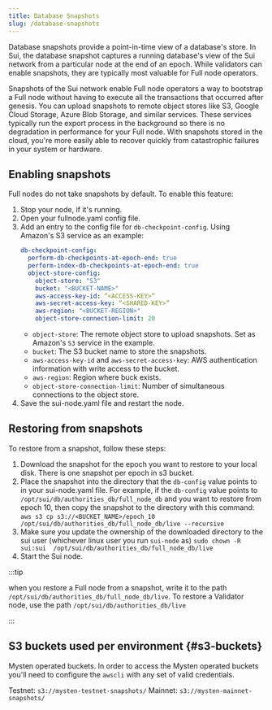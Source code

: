 ```yaml
---
title: Database Snapshots
slug: /database-snapshots
---
```


Database snapshots provide a point-in-time view of a database's store. In Sui, the database snapshot captures a running database's view of the Sui network from a particular node at the end of an epoch. While validators can enable snapshots, they are typically most valuable for Full node operators.

Snapshots of the Sui network enable Full node operators a way to bootstrap a Full node without having to execute all the transactions that occurred after genesis. You can upload snapshots to remote object stores like S3, Google Cloud Storage, Azure Blob Storage, and similar services. These services typically run the export process in the background so there is no degradation in performance for your Full node. With snapshots stored in the cloud, you're more easily able to recover quickly from catastrophic failures in your system or hardware.

## Enabling snapshots

Full nodes do not take snapshots by default. To enable this feature:

1.  Stop your node, if it's running.
2.  Open your fullnode.yaml config file.
3.  Add an entry to the config file for `db-checkpoint-config`. Using Amazon's S3 service as an example:
    ```yaml
    db-checkpoint-config:
      perform-db-checkpoints-at-epoch-end: true
      perform-index-db-checkpoints-at-epoch-end: true
      object-store-config:
        object-store: "S3"
        bucket: "<BUCKET-NAME>"
        aws-access-key-id: “<ACCESS-KEY>”
        aws-secret-access-key: “<SHARED-KEY>”
        aws-region: "<BUCKET-REGION>"
        object-store-connection-limit: 20
    ```
    -   `object-store`: The remote object store to upload snapshots. Set as Amazon's `S3` service in the example.
    -   `bucket`: The S3 bucket name to store the snapshots.
    -   `aws-access-key-id` and `aws-secret-access-key`: AWS authentication information with write access to the bucket.
    -   `aws-region`: Region where buck exists.
    -   `object-store-connection-limit`: Number of simultaneous connections to the object store.
4.  Save the sui-node.yaml file and restart the node.

## Restoring from snapshots

To restore from a snapshot, follow these steps:

1.  Download the snapshot for the epoch you want to restore to your local disk. There is one snapshot per epoch in s3 bucket.
2.  Place the snapshot into the directory that the `db-config` value points to in your sui-node.yaml file. For example, if the `db-config` value points to `/opt/sui/db/authorities_db/full_node_db` and you want to restore from epoch 10, then copy the snapshot to the directory with this command:
    `aws s3 cp s3://<BUCKET_NAME>/epoch_10 /opt/sui/db/authorities_db/full_node_db/live --recursive`
3.  Make sure you update the ownership of the downloaded directory to the sui user (whichever linux user you run `sui-node` as)
    `sudo chown -R sui:sui  /opt/sui/db/authorities_db/full_node_db/live`
4.  Start the Sui node.

:::tip

when you restore a Full node from a snapshot, write it to the path `/opt/sui/db/authorities_db/full_node_db/live`. To restore a Validator node, use the path `/opt/sui/db/authorities_db/live`

:::

## S3 buckets used per environment {#s3-buckets}

Mysten operated buckets. In order to access the Mysten operated buckets you'll need to configure the `awscli` with any set of valid credentials.

Testnet: `s3://mysten-testnet-snapshots/`
Mainnet: `s3://mysten-mainnet-snapshots/`
